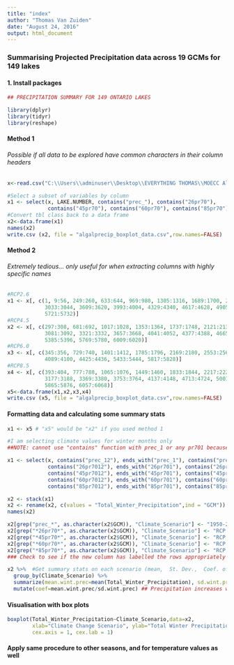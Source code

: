 ```yaml
---
title: "index"
author: "Thomas Van Zuiden"
date: "August 24, 2016"
output: html_document
---
```


### Summarising Projected Precipitation data across 19 GCMs for 149 lakes

#### 1. Install packages
```r
## PRECIPITATION SUMMARY FOR 149 ONTARIO LAKES

library(dplyr)
library(tidyr)
library(reshape)
```


#### Method 1
###### Possible if all data to be explored have common characters in their column headers

```r
x<-read.csv("C:\\Users\\adminuser\\Desktop\\EVERYTHING THOMAS\\MOECC Alagae project\\SC_Ontario+Algonqiun+Algoma_Future_clim.csv")
```

```r
#Select a subset of variables by column
x1 <- select(x, LAKE.NUMBER, contains("prec_"), contains("26pr70"), 
             contains("45pr70"), contains("60pr70"), contains("85pr70"))
#Convert tbl class back to a data frame
x2<-data.frame(x1)
names(x2)
write.csv (x2, file = "algalprecip_boxplot_data.csv",row.names=FALSE)
```

#### Method 2
###### Extremely tedious... only useful for when extracting columns with highly specific names
```r
#RCP2.6
x1 <- x[, c(1, 9:56, 249:260, 633:644, 969:980, 1305:1316, 1689:1700, 2073:2084, 2457:2468,
            3033:3044, 3609:3620, 3993:4004, 4329:4340, 4617:4628, 4905:4916, 5337:5348,
            5721:5732)]
#RCP4.5
x2 <- x[, c(297:308, 681:692, 1017:1028, 1353:1364, 1737:1748, 2121:2132, 2505:2516, 2745:2756,
            3081:3092, 3321:3332, 3657:3668, 4041:4052, 4377:4388, 4665:4676, 4953:4964, 5097:5108,
            5385:5396, 5769:5780, 6009:6020)]
#RCP6.0
x3 <- x[, c(345:356, 729:740, 1401:1412, 1785:1796, 2169:2180, 2553:2564, 3129:3140, 3705:3716,
            4089:4100, 4425:4436, 5433:5444, 5817:5828)]
#RCP8.5
x4 <- x[, c(393:404, 777:788, 1065:1076, 1449:1460, 1833:1844, 2217:2228, 2601:2612, 2793:2804,
            3177:3188, 3369:3380, 3753:3764, 4137:4148, 4713:4724, 5001:5012, 5481:5492,
            5865:5876, 6057:6068)]
x5<-data.frame(x1,x2,x3,x4)
write.csv (x5, file = "algalprecip_boxplot_data.csv",row.names=FALSE)
```

#### Formatting data and calculating some summary stats
```r

x1 <- x5 # "x5" would be "x2" if you used method 1

#I am selecting climate values for winter months only
##NOTE: cannot use "contains" function with prec_1 or any pr701 because I do not want prec_10 or pr7010

x1 <- select(x, contains("prec_12"), ends_with("prec_1"), contains("prec_2"),
             contains("26pr7012"), ends_with("26pr701"), contains("26pr702"),
             contains("45pr7012"), ends_with("45pr701"), contains("45pr702"),
             contains("60pr7012"), ends_with("60pr701"), contains("60pr702"),
             contains("85pr7012"), ends_with("85pr701"), contains("85pr702"))

x2 <- stack(x1)
x2 <- rename(x2, c(values = "Total_Winter_Precipitation",ind = "GCM"))
names(x2)

x2[grep("prec_*", as.character(x2$GCM)), "Climate_Scenario"] <- "1950-2000 Prec"
x2[grep("*26pr70*", as.character(x2$GCM)), "Climate_Scenario"] <- "RCP 2.6"
x2[grep("*45pr70*", as.character(x2$GCM)), "Climate_Scenario"] <- "RCP 4.5"
x2[grep("*60pr70*", as.character(x2$GCM)), "Climate_Scenario"] <- "RCP 6.0"
x2[grep("*85pr70*", as.character(x2$GCM)), "Climate_Scenario"] <- "RCP 8.5"
### Check to see if the new column has labelled the rows appropriately with "View(x2)"

x2 %>%  #Get summary stats on each scenario (mean,  St. Dev.,  Coef. of Variation)
  group_by(Climate_Scenario) %>% 
  summarize(mean.wint.prec=mean(Total_Winter_Precipitation), sd.wint.prec=sd(Total_Winter_Precipitation)) %>%  
  mutate(coef=mean.wint.prec/sd.wint.prec) ## Precipitation increases w. climate change in this region
```

#### Visualisation with box plots
```r
boxplot(Total_Winter_Precipitation~Climate_Scenario,data=x2, 
        xlab="Climate Change Scenario", ylab="Total Winter Precipitation (mm)",
        cex.axis = 1, cex.lab = 1)
```

#### Apply same procedure to other seasons, and for temperature values as well